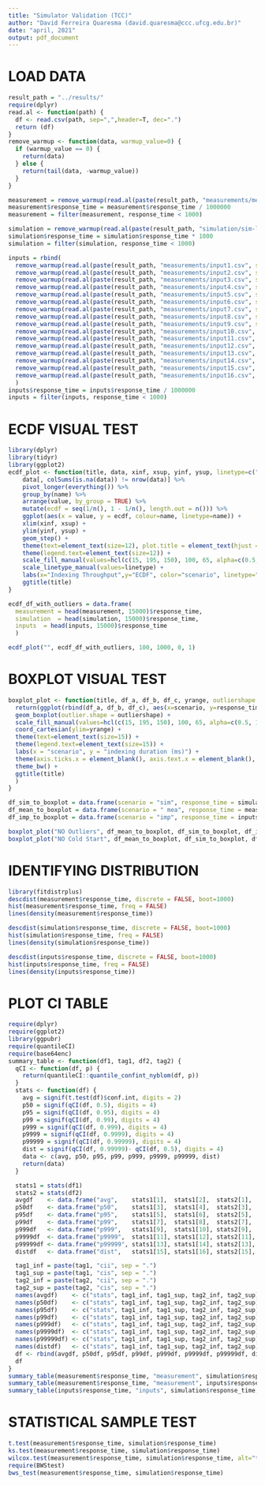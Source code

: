 ```yaml
---
title: "Simulator Validation (TCC)"
author: "David Ferreira Quaresma (david.quaresma@ccc.ufcg.edu.br)"
date: "april, 2021"
output: pdf_document
---
```


# LOAD DATA
```r
result_path = "../results/"
require(dplyr)
read.al <- function(path) {
  df <- read.csv(path, sep=",",header=T, dec=".")
  return (df)
}
remove_warmup <- function(data, warmup_value=0) {
  if (warmup_value == 0) {
    return(data)
  } else {
    return(tail(data, -warmup_value))
  }
}

measurement = remove_warmup(read.al(paste(result_path, "measurements/measurement01.csv", sep="")))
measurement$response_time = measurement$response_time / 1000000
measurement = filter(measurement, response_time < 1000)

simulation = remove_warmup(read.al(paste(result_path, "simulation/sim-lambda100-idleness300s-warmup0-id01-normscheduler-reqs.csv", sep="")))
simulation$response_time = simulation$response_time * 1000
simulation = filter(simulation, response_time < 1000)

inputs = rbind(
  remove_warmup(read.al(paste(result_path, "measurements/input1.csv", sep=""))),
  remove_warmup(read.al(paste(result_path, "measurements/input2.csv", sep=""))),
  remove_warmup(read.al(paste(result_path, "measurements/input3.csv", sep=""))),
  remove_warmup(read.al(paste(result_path, "measurements/input4.csv", sep=""))),
  remove_warmup(read.al(paste(result_path, "measurements/input5.csv", sep=""))),
  remove_warmup(read.al(paste(result_path, "measurements/input6.csv", sep=""))),
  remove_warmup(read.al(paste(result_path, "measurements/input7.csv", sep=""))),
  remove_warmup(read.al(paste(result_path, "measurements/input8.csv", sep=""))),
  remove_warmup(read.al(paste(result_path, "measurements/input9.csv", sep=""))),
  remove_warmup(read.al(paste(result_path, "measurements/input10.csv", sep=""))),
  remove_warmup(read.al(paste(result_path, "measurements/input11.csv", sep=""))),
  remove_warmup(read.al(paste(result_path, "measurements/input12.csv", sep=""))),
  remove_warmup(read.al(paste(result_path, "measurements/input13.csv", sep=""))),
  remove_warmup(read.al(paste(result_path, "measurements/input14.csv", sep=""))),
  remove_warmup(read.al(paste(result_path, "measurements/input15.csv", sep=""))),
  remove_warmup(read.al(paste(result_path, "measurements/input16.csv", sep="")))
  )
inputs$response_time = inputs$response_time / 1000000
inputs = filter(inputs, response_time < 1000)
```

# ECDF VISUAL TEST
```r
library(dplyr)
library(tidyr)
library(ggplot2)
ecdf_plot <- function(title, data, xinf, xsup, yinf, ysup, linetype=c("dashed", "solid", "dotted")) {
    data[, colSums(is.na(data)) != nrow(data)] %>%
    pivot_longer(everything()) %>%
    group_by(name) %>%
    arrange(value, by_group = TRUE) %>%
    mutate(ecdf = seq(1/n(), 1 - 1/n(), length.out = n())) %>%
    ggplot(aes(x = value, y = ecdf, colour=name, linetype=name)) +
    xlim(xinf, xsup) +
    ylim(yinf, ysup) +
    geom_step() +
    theme(text=element_text(size=12), plot.title = element_text(hjust = 0.5))+
    theme(legend.text=element_text(size=12)) +
    scale_fill_manual(values=hcl(c(15, 195, 150), 100, 65, alpha=c(0.5, 1))) +
    scale_linetype_manual(values=linetype) +
    labs(x="Indexing Throughput",y="ECDF", color="scenario", linetype="scenario") +
    ggtitle(title)
}

ecdf_df_with_outliers = data.frame(
  measurement = head(measurement, 15000)$response_time,
  simulation  = head(simulation, 15000)$response_time,
  inputs  = head(inputs, 15000)$response_time
  )

ecdf_plot("", ecdf_df_with_outliers, 100, 1000, 0, 1)
```

# BOXPLOT VISUAL TEST
```r
boxplot_plot <- function(title, df_a, df_b, df_c, yrange, outliershape = NA) {
  return(ggplot(rbind(df_a, df_b, df_c), aes(x=scenario, y=response_time, fill=scenario)) +
  geom_boxplot(outlier.shape = outliershape) +
  scale_fill_manual(values=hcl(c(15, 195, 150), 100, 65, alpha=c(0.5, 1))) +
  coord_cartesian(ylim=yrange) + 
  theme(text=element_text(size=15)) +
  theme(legend.text=element_text(size=15)) +
  labs(x = "scenario", y = "indexing duration (ms)") +
  theme(axis.ticks.x = element_blank(), axis.text.x = element_blank(), axis.title.x = element_blank(), plot.title = element_text(hjust = 0.5)) +
  theme_bw() +
  ggtitle(title)
  )
}

df_sim_to_boxplot = data.frame(scenario = "sim", response_time = simulation$response_time)
df_mean_to_boxplot = data.frame(scenario = " mea", response_time = measurement$response_time)
df_imp_to_boxplot = data.frame(scenario = "imp", response_time = inputs$response_time)

boxplot_plot("NO Outliers", df_mean_to_boxplot, df_sim_to_boxplot, df_imp_to_boxplot, c(100, 300))
boxplot_plot("NO Cold Start", df_mean_to_boxplot, df_sim_to_boxplot, df_imp_to_boxplot, c(100, 1000), 16)
```


# IDENTIFYING DISTRIBUTION
```r
library(fitdistrplus)
descdist(measurement$response_time, discrete = FALSE, boot=1000)
hist(measurement$response_time, freq = FALSE)
lines(density(measurement$response_time))

descdist(simulation$response_time, discrete = FALSE, boot=1000)
hist(simulation$response_time, freq = FALSE)
lines(density(simulation$response_time))

descdist(inputs$response_time, discrete = FALSE, boot=1000)
hist(inputs$response_time, freq = FALSE)
lines(density(inputs$response_time))
```


# PLOT CI TABLE
```r
require(dplyr)
require(ggplot2)
library(ggpubr)
require(quantileCI)
require(base64enc)
summary_table <- function(df1, tag1, df2, tag2) {
  qCI <- function(df, p) {
    return(quantileCI::quantile_confint_nyblom(df, p))
  }
  stats <- function(df) {
    avg = signif(t.test(df)$conf.int, digits = 2)
    p50 = signif(qCI(df, 0.5), digits = 4)
    p95 = signif(qCI(df, 0.95), digits = 4)
    p99 = signif(qCI(df, 0.99), digits = 4)
    p999 = signif(qCI(df, 0.999), digits = 4)
    p9999 = signif(qCI(df, 0.9999), digits = 4)
    p99999 = signif(qCI(df, 0.99999), digits = 4)
    dist = signif(qCI(df, 0.99999)- qCI(df, 0.5), digits = 4)
    data <- c(avg, p50, p95, p99, p999, p9999, p99999, dist)
    return(data)
  }

  stats1 = stats(df1)
  stats2 = stats(df2)
  avgdf    <- data.frame("avg",    stats1[1],  stats1[2],  stats2[1],  stats2[2])
  p50df    <- data.frame("p50",    stats1[3],  stats1[4],  stats2[3],  stats2[4])
  p95df    <- data.frame("p95",    stats1[5],  stats1[6],  stats2[5],  stats2[6])
  p99df    <- data.frame("p99",    stats1[7],  stats1[8],  stats2[7],  stats2[8])
  p999df   <- data.frame("p999",   stats1[9],  stats1[10], stats2[9],  stats2[10])
  p9999df  <- data.frame("p9999",  stats1[11], stats1[12], stats2[11], stats2[12])
  p99999df <- data.frame("p99999", stats1[13], stats1[14], stats2[13], stats2[14])
  distdf   <- data.frame("dist",   stats1[15], stats1[16], stats2[15], stats2[16])

  tag1_inf = paste(tag1, "cii", sep = ".")
  tag1_sup = paste(tag1, "cis", sep = ".")
  tag2_inf = paste(tag2, "cii", sep = ".")
  tag2_sup = paste(tag2, "cis", sep = ".")
  names(avgdf)    <- c("stats", tag1_inf, tag1_sup, tag2_inf, tag2_sup)
  names(p50df)    <- c("stats", tag1_inf, tag1_sup, tag2_inf, tag2_sup)
  names(p95df)    <- c("stats", tag1_inf, tag1_sup, tag2_inf, tag2_sup)
  names(p99df)    <- c("stats", tag1_inf, tag1_sup, tag2_inf, tag2_sup)
  names(p999df)   <- c("stats", tag1_inf, tag1_sup, tag2_inf, tag2_sup)
  names(p9999df)  <- c("stats", tag1_inf, tag1_sup, tag2_inf, tag2_sup)
  names(p99999df) <- c("stats", tag1_inf, tag1_sup, tag2_inf, tag2_sup)
  names(distdf)   <- c("stats", tag1_inf, tag1_sup, tag2_inf, tag2_sup)
  df <- rbind(avgdf, p50df, p95df, p99df, p999df, p9999df, p99999df, distdf)
  df
}
summary_table(measurement$response_time, "measurement", simulation$response_time,"simulation")
summary_table(measurement$response_time, "measurement", inputs$response_time,"inputs")
summary_table(inputs$response_time, "inputs", simulation$response_time,"simulation")
```

# STATISTICAL SAMPLE TEST
```r
t.test(measurement$response_time, simulation$response_time)
ks.test(measurement$response_time, simulation$response_time)
wilcox.test(measurement$response_time, simulation$response_time, alt="two.sided")
require(BWStest)
bws_test(measurement$response_time, simulation$response_time)
```
